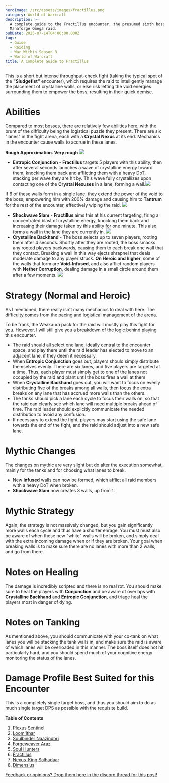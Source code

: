 ```yaml
---
heroImage: /src/assets/images/fractillus.png
category: World of Warcraft
description: >-
  A complete guide to the Fractillus encounter, the presumed sixth boss of the
  Manaforge Omega raid.
pubDate: 2025-07-14T04:00:00.000Z
tags:
  - Guide
  - Raiding
  - War Within Season 3
  - World of Warcraft
title: A Complete Guide to Fractillus
---
```


This is a short but intense throughput-check fight (taking the typical spot of the **"Sludgefist"** encounter), which requires the raid to intelligently manage the placement of crystalline walls, or else risk letting the void energies surrounding them to empower the boss, resulting in their quick demise.

# Abilities

Compared to most bosses, there are relatively few abilities here, with the brunt of the difficulty being the logistical puzzle they present. There are six "lanes" in the fight arena, each with a **Crystal Nexus** at its end. Mechanics in the encounter cause walls to accrue in these lanes. 

**Rough Approximation. Very rough** <img src="https://s3.us-east-1.amazonaws.com/cdn.shawnzhome.com/shawnzhome/images/WWS3/fractillus/fractilluslanes.png"/>

* **Entropic Conjunction** - **Fractillus** targets 5 players with this ability, then after several seconds launches a wave of crystalline energy toward them, knocking them back and afflicting them with a heavy DoT, stacking per wave they are hit by.  This wave fully crystallizes upon contacting one of the **Crystal Nexuses** in a lane, forming a wall.<img src="https://s3.us-east-1.amazonaws.com/cdn.shawnzhome.com/shawnzhome/videos/MO/fractillus/entropiconjunction.webp" />

If 6 of these walls form in a single lane, they extend the power of the void to the boss, empowering him with 200% damage and causing him to **Tantrum** for the rest of the encounter, effectively wiping the raid. <img src="https://s3.us-east-1.amazonaws.com/cdn.shawnzhome.com/shawnzhome/images/WWS3/fractillus/fractilluswipe.png"/>

* **Shockwave Slam** - **Fractillus** aims this at his current targeting, firing a concentrated blast of crystalline energy, knocking them back and increasing their damage taken by this ability for one minute. This also forms a wall in the lane they are currently in. <img src="https://s3.us-east-1.amazonaws.com/cdn.shawnzhome.com/shawnzhome/videos/MO/fractillus/shockwaveslam.webp" />
* **Crystalline Backhand** - The boss selects up to seven players, rooting them after 4 seconds. Shortly after they are rooted, the boss smacks any rooted players  backwards, causing them to each break one wall that they contact. Breaking a wall in this way ejects shrapnel that deals moderate damage to any player struck.  **On Heroic and higher**, some of the walls that form are **Void-Infused**, and also afflict random players with **Nether Corruption**, dealing damage in a small circle around them after a few moments. <img src="https://s3.us-east-1.amazonaws.com/cdn.shawnzhome.com/shawnzhome/videos/MO/fractillus/crystallinebackhand.webp" />

# Strategy (Normal and Heroic)

As I mentioned, there really isn't many mechanics to deal with here. The difficulty comes from the pacing and logistical management of the arena.

To be frank, the Weakaura pack for the raid will mostly play this fight for you. However, I will still give you a breakdown of the logic behind playing this encounter.

* The raid should all select one lane, ideally central to the encounter space, and play there until the raid leader has elected to move to an adjacent lane, if they deem it necessary.
* When **Entropic Conjunction** goes out, players should simply distribute themselves evenly. There are six lanes, and five players are targeted at a time. Thus, each player must simply get to one of the lanes not occupied by the raid and plant until the boss fires a wall at them
* When **Crystalline Backhand** goes out, you will want to focus on evenly distributing five of the breaks among all walls, then focus the extra breaks on any lane that has accrued more walls than the others.
* The tanks should pick a lane each cycle to focus their walls on, so that the raid can clearly see which lane will need multiple breaks ahead of time. The raid leader should explicitly communicate the needed distribution to avoid any confusion.
* If necessary to extend the fight, players may start using the safe lane towards the end of the fight, and the raid should adjust into a new safe lane.

# Mythic Changes

The changes on mythic are very slight but do alter the execution somewhat, mainly for the tanks and for choosing what lanes to break.

* New **Infused** walls can now be formed, which afflict all raid members with a heavy DoT when broken.
* **Shockwave Slam** now creates 3 walls, up from 1.

# Mythic Strategy

Again, the strategy is not massively changed, but you gain significantly more walls each cycle and thus have a shorter enrage. You must must also be aware of when these new "white" walls will be broken, and simply deal with the extra incoming damage when or if they are broken. Your goal when breaking walls is to make sure there are no lanes with more than 2 walls, and go from there.

# Notes on Healing

The damage is incredibly scripted and there is no real rot. You should make sure to heal the players with **Conjunction** and be aware of overlaps with **Crystalline Backhand** and **Entropic Conjunction**, and triage heal the players most in danger of dying.  

# Notes on Tanking

As mentioned above, you should communicate with your co-tank on what lanes you will be stacking the tank walls in, and make sure the raid is aware of which lanes will be overloaded in this manner. The boss itself does not hit particularly hard, and you should spend much of your cognitive energy monitoring the status of the lanes.

# Damage Profile Best Suited for this Encounter

This is a completely single target boss, and thus you should aim to do as much single target DPS as possible with the requisite build.

**Table of Contents**

1. <a href="https://www.shawnzhome.com/post/a-complete-guide-to-the-plexus-sentinel/">Plexus Sentinel</a>
2. <a href="https://www.shawnzhome.com/post/a-complete-guide-to-loomithar/">Loom'ithar</a>
3. <a href="https://www.shawnzhome.com/post/a-complete-guide-to-soulbinder-naazindhri/">Soulbinder Naazindhri</a>
4. <a href="https://www.shawnzhome.com/post/a-complete-guide-to-forgeweaver-araz/">Forgeweaver Araz</a>
5. <a href="https://www.shawnzhome.com/post/a-complete-guide-to-the-soul-hunters/">Soul Hunters</a>
6. <a href="https://www.shawnzhome.com/post/a-complete-guide-to-fractillus/">Fractillus</a>
7. <a href="https://www.shawnzhome.com/post/a-complete-guide-to-the-nexus-king-salhadaar/">Nexus-King Salhadaar</a>
8. <a href="https://www.shawnzhome.com/post/a-complete-guide-to-dimensius/">Dimensius</a>

<a href="https://discord.com/channels/1353297912754602097/1394425259234693221">Feedback or opinions? Drop them here in the discord thread for this post!</a>